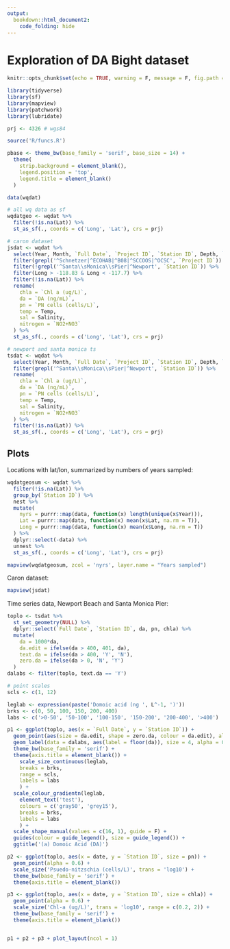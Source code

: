 ```yaml
---
output: 
  bookdown::html_document2:
    code_folding: hide
---
```


# Exploration of DA Bight dataset {.tabset}

```r
knitr::opts_chunk$set(echo = TRUE, warning = F, message = F, fig.path = 'figs/')

library(tidyverse)
library(sf)
library(mapview)
library(patchwork)
library(lubridate)

prj <- 4326 # wgs84

source('R/funcs.R')

pbase <- theme_bw(base_family = 'serif', base_size = 14) +
  theme(
    strip.background = element_blank(), 
    legend.position = 'top', 
    legend.title = element_blank()
  )

data(wqdat)

# all wq data as sf
wqdatgeo <- wqdat %>% 
  filter(!is.na(Lat)) %>% 
  st_as_sf(., coords = c('Long', 'Lat'), crs = prj)

# caron dataset
jsdat <- wqdat %>% 
  select(Year, Month, `Full Date`, `Project ID`, `Station ID`, Depth, `Depth Category`, `Lat`, `Long`, `DA (ng/mL)`, `PN cells (cells/L)`, `Chl a (ug/L)`, Temp, Salinity, `NO2+NO3`) %>% 
  filter(grepl('^Schnetzer|^ECOHAB|^B08|^SCCOOS|^OCSC', `Project ID`)) %>% 
  filter(!grepl('^Santa\\sMonica\\sPier|^Newport', `Station ID`)) %>% 
  filter(Long > -118.83 & Long < -117.7) %>% 
  filter(!is.na(Lat)) %>% 
  rename(
    chla = `Chl a (ug/L)`,
    da = `DA (ng/mL)`,
    pn = `PN cells (cells/L)`,
    temp = Temp, 
    sal = Salinity, 
    nitrogen = `NO2+NO3`
  ) %>% 
  st_as_sf(., coords = c('Long', 'Lat'), crs = prj)

# newport and santa monica ts
tsdat <- wqdat %>% 
  select(Year, Month, `Full Date`, `Project ID`, `Station ID`, Depth, `Depth Category`, `Lat`, `Long`, `DA (ng/mL)`, `PN cells (cells/L)`, `Chl a (ug/L)`, Temp, Salinity, `NO2+NO3`) %>% 
  filter(grepl('^Santa\\sMonica\\sPier|^Newport', `Station ID`)) %>% 
  rename(
    chla = `Chl a (ug/L)`,
    da = `DA (ng/mL)`,
    pn = `PN cells (cells/L)`,
    temp = Temp, 
    sal = Salinity, 
    nitrogen = `NO2+NO3`
  ) %>% 
  filter(!is.na(Lat)) %>% 
  st_as_sf(., coords = c('Long', 'Lat'), crs = prj)
```

## Plots

Locations with lat/lon, summarized by numbers of years sampled:
```r
wqdatgeosum <- wqdat %>% 
  filter(!is.na(Lat)) %>%
  group_by(`Station ID`) %>% 
  nest %>% 
  mutate(
    nyrs = purrr::map(data, function(x) length(unique(x$Year))),
    Lat = purrr::map(data, function(x) mean(x$Lat, na.rm = T)), 
    Long = purrr::map(data, function(x) mean(x$Long, na.rm = T))
  ) %>% 
  dplyr::select(-data) %>% 
  unnest %>% 
  st_as_sf(., coords = c('Long', 'Lat'), crs = prj)

mapview(wqdatgeosum, zcol = 'nyrs', layer.name = "Years sampled")
```

Caron dataset:
```r
mapview(jsdat)
```

Time series data, Newport Beach and Santa Monica Pier:
```r
toplo <- tsdat %>% 
  st_set_geometry(NULL) %>% 
  dplyr::select(`Full Date`, `Station ID`, da, pn, chla) %>%
  mutate(
    da = 1000*da, 
    da.edit = ifelse(da > 400, 401, da),
    text.da = ifelse(da > 400, 'Y', 'N'),
    zero.da = ifelse(da > 0, 'N', 'Y')
  )
dalabs <- filter(toplo, text.da == 'Y')

# point scales
scls <- c(1, 12)

leglab <- expression(paste('Domoic acid (ng ', L^-1, ')'))
brks <- c(0, 50, 100, 150, 200, 400)
labs <- c('>0-50', '50-100', '100-150', '150-200', '200-400', '>400')

p1 <- ggplot(toplo, aes(x = `Full Date`, y = `Station ID`)) + 
  geom_point(aes(size = da.edit, shape = zero.da, colour = da.edit), alpha = 0.8) + 
  geom_label(data = dalabs, aes(label = floor(da)), size = 4, alpha = 0.6) +
  theme_bw(base_family = 'serif') + 
  theme(axis.title = element_blank()) +
    scale_size_continuous(leglab,
    breaks = brks,
    range = scls, 
    labels = labs
    ) + 
  scale_colour_gradientn(leglab, 
    element_text('test'),
    colours = c('gray50', 'grey15'),
    breaks = brks,
    labels = labs
    ) + 
  scale_shape_manual(values = c(16, 1), guide = F) +
  guides(colour = guide_legend(), size = guide_legend()) +
  ggtitle('(a) Domoic Acid (DA)') 

p2 <- ggplot(toplo, aes(x = date, y = `Station ID`, size = pn)) + 
  geom_point(alpha = 0.6) + 
  scale_size('Psuedo-nitzschia (cells/L)', trans = 'log10') + 
  theme_bw(base_family = 'serif') + 
  theme(axis.title = element_blank())

p3 <- ggplot(toplo, aes(x = date, y = `Station ID`, size = chla)) + 
  geom_point(alpha = 0.6) + 
  scale_size('Chl-a (ug/L)', trans = 'log10', range = c(0.2, 2)) + 
  theme_bw(base_family = 'serif') + 
  theme(axis.title = element_blank())


p1 + p2 + p3 + plot_layout(ncol = 1)
```

